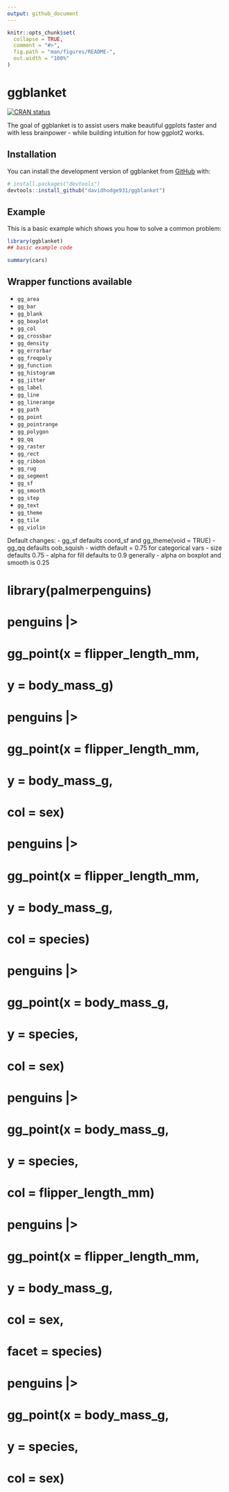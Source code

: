 ```yaml
---
output: github_document
---
```


<!-- README.md is generated from README.Rmd. Please edit that file -->

```r
knitr::opts_chunk$set(
  collapse = TRUE,
  comment = "#>",
  fig.path = "man/figures/README-",
  out.width = "100%"
)
```

# ggblanket

<!-- badges: start -->
[![CRAN status](https://www.r-pkg.org/badges/version/ggblanket)](https://CRAN.R-project.org/package=ggblanket)
<!-- badges: end -->

The goal of ggblanket is to assist users make beautiful ggplots faster and with less brainpower - while building intuition for how ggplot2 works.

## Installation

You can install the development version of ggblanket from [GitHub](https://github.com/) with:

``` r
# install.packages("devtools")
devtools::install_github("davidhodge931/ggblanket")
```

## Example

This is a basic example which shows you how to solve a common problem:

```r
library(ggblanket)
## basic example code
```


```r
summary(cars)
```

## Wrapper functions available

* `gg_area`	
* `gg_bar`	
* `gg_blank`	
* `gg_boxplot`	
* `gg_col`	
* `gg_crossbar`
* `gg_density`
* `gg_errorbar`	
* `gg_freqpoly`	
* `gg_function`	
* `gg_histogram`	
* `gg_jitter`	
* `gg_label`
* `gg_line`
* `gg_linerange`
* `gg_path`	
* `gg_point`	
* `gg_pointrange`	
* `gg_polygon`
* `gg_qq`
* `gg_raster`	
* `gg_rect`
* `gg_ribbon`
* `gg_rug`
* `gg_segment`	
* `gg_sf`	
* `gg_smooth`	
* `gg_step`	
* `gg_text`	
* `gg_theme`
* `gg_tile`	
* `gg_violin`	

Default changes:
- gg_sf defaults coord_sf and gg_theme(void = TRUE)
- gg_qq defaults oob_squish
- width default = 0.75 for categorical vars
- size defaults 0.75
- alpha for fill defaults to 0.9 generally
- alpha on boxplot and smooth is 0.25

# library(palmerpenguins)
# 
# penguins |>
#   gg_point(x = flipper_length_mm, 
#            y = body_mass_g)
# 
# penguins |>
#   gg_point(x = flipper_length_mm, 
#            y = body_mass_g,
#            col = sex)
# 
# penguins |>
#   gg_point(x = flipper_length_mm, 
#            y = body_mass_g,
#            col = species)
# 
# penguins |>
#   gg_point(x = body_mass_g, 
#            y = species,
#            col = sex)
# 
# penguins |>
#   gg_point(x = body_mass_g, 
#            y = species,
#            col = flipper_length_mm)
# 
# penguins |>
#   gg_point(x = flipper_length_mm, 
#            y = body_mass_g,
#            col = sex, 
#            facet = species)
# 
# penguins |>
#   gg_point(x = body_mass_g, 
#            y = species,
#            col = sex)
